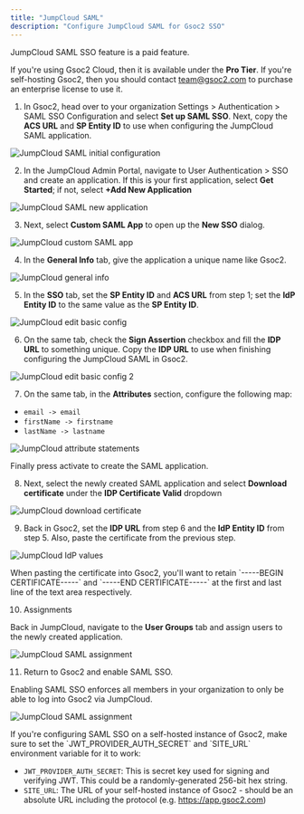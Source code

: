 ```yaml
---
title: "JumpCloud SAML"
description: "Configure JumpCloud SAML for Gsoc2 SSO"
---
```


<Info>
   JumpCloud SAML SSO feature is a paid feature.
   
   If you're using Gsoc2 Cloud, then it is available under the **Pro Tier**. If you're self-hosting Gsoc2,
   then you should contact team@gsoc2.com to purchase an enterprise license to use it.
</Info>

1. In Gsoc2, head over to your organization Settings > Authentication > SAML SSO Configuration and select **Set up SAML SSO**.
   Next, copy the **ACS URL** and **SP Entity ID** to use when configuring the JumpCloud SAML application.

![JumpCloud SAML initial configuration](../../../images/sso/jumpcloud/init-config.png)

2. In the JumpCloud Admin Portal, navigate to User Authentication > SSO and create an application. If this is your first application, select **Get Started**;
   if not, select **+Add New Application**

![JumpCloud SAML new application](../../../images/sso/jumpcloud/new-application.png)

3. Next, select **Custom SAML App** to open up the **New SSO** dialog.

![JumpCloud custom SAML app](../../../images/sso/jumpcloud/custom-saml-app.png)

4. In the **General Info** tab, give the application a unique name like Gsoc2.

![JumpCloud general info](../../../images/sso/jumpcloud/general-info.png)

5. In the **SSO** tab, set the **SP Entity ID** and **ACS URL** from step 1; set the **IdP Entity ID** to the same value as the **SP Entity ID**.

![JumpCloud edit basic config](../../../images/sso/jumpcloud/edit-basic-config.png)

6. On the same tab, check the **Sign Assertion** checkbox and fill the **IDP URL** to something unique.
   Copy the **IDP URL** to use when finishing configuring the JumpCloud SAML in Gsoc2.

![JumpCloud edit basic config 2](../../../images/sso/jumpcloud/edit-basic-config-2.png)

7. On the same tab, in the **Attributes** section, configure the following map:

- `email -> email`
- `firstName -> firstname`
- `lastName -> lastname`

![JumpCloud attribute statements](../../../images/sso/jumpcloud/attribute-statements.png)

Finally press activate to create the SAML application.

8. Next, select the newly created SAML application and select **Download certificate** under the **IDP Certificate Valid** dropdown

![JumpCloud download certificate](../../../images/sso/jumpcloud/download-saml-certificate.png)

9. Back in Gsoc2, set the **IDP URL** from step 6 and the **IdP Entity ID** from step 5. Also, paste the certificate from the previous step.

![JumpCloud IdP values](../../../images/sso/jumpcloud/idp-values.png)

<Note>
  When pasting the certificate into Gsoc2, you'll want to retain `-----BEGIN
  CERTIFICATE-----` and `-----END CERTIFICATE-----` at the first and last line
  of the text area respectively.
</Note>

10. Assignments

Back in JumpCloud, navigate to the **User Groups** tab and assign users to the newly created application.

![JumpCloud SAML assignment](../../../images/sso/jumpcloud/assignment.png)

11. Return to Gsoc2 and enable SAML SSO.

Enabling SAML SSO enforces all members in your organization to only be able to log into Gsoc2 via JumpCloud.

![JumpCloud SAML assignment](../../../images/sso/jumpcloud/enable-saml.png)

<Note>
   If you're configuring SAML SSO on a self-hosted instance of Gsoc2, make sure to
   set the `JWT_PROVIDER_AUTH_SECRET` and `SITE_URL` environment variable for it to work:
   
   - `JWT_PROVIDER_AUTH_SECRET`: This is secret key used for signing and verifying JWT. This could be a randomly-generated 256-bit hex string.
   - `SITE_URL`: The URL of your self-hosted instance of Gsoc2 - should be an absolute URL including the protocol (e.g. https://app.gsoc2.com)
</Note>
